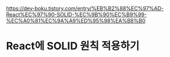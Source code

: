 https://dev-boku.tistory.com/entry/%EB%B2%88%EC%97%AD-React%EC%97%90-SOLID-%EC%9B%90%EC%B9%99-%EC%A0%81%EC%9A%A9%ED%95%98%EA%B8%B0

# React에 SOLID 원칙 적용하기
